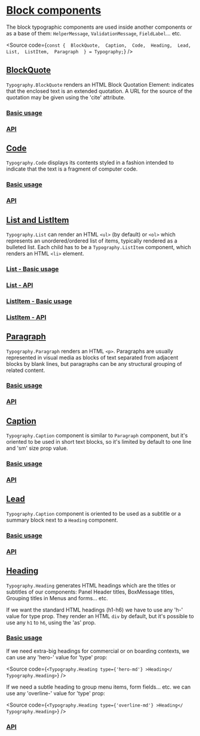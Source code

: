 

<Meta
  title="Components/Core/Layout/Toolbar/Subcomponents/Block/Docs"
  of={BlockQuoteStories}
/>

# [Block components](#block-components)

The block typographic components are used inside another components or as a
base of them: `HelperMessage`, `ValidationMessage`, `FieldLabel`... etc.

<Source
  code={`
const { 
  BlockQuote, 
  Caption, 
  Code, 
  Heading, 
  Lead,
  List, 
  ListItem, 
  Paragraph 
} = Typography;
`}
/>

## [BlockQuote](#blockquote)

`Typography.BlockQuote` renders an HTML Block Quotation Element: indicates that
the enclosed text is an extended quotation. A URL for the source of the quotation
may be given using the 'cite' attribute.

### [Basic usage](#basic-usage)

<Canvas of={BlockQuoteStories.BlockQuote} />

### [API](#api)

<ArgTypes of={BlockQuoteStories} />

## [Code](#code)

`Typography.Code` displays its contents styled in a fashion intended to indicate
that the text is a fragment of computer code.

### [Basic usage](#basic-usage)

<Canvas of={CodeStories.Code} />

### [API](#api)

<ArgTypes of={CodeStories} />

## [List and ListItem](#list-and-listitem)

`Typography.List` can render an HTML `<ul>` (by default) or `<ol>` which represents an
unordered/ordered list of items, typically rendered as a bulleted list.
Each child has to be a `Typography.ListItem` component, which renders an
HTML `<li>` element.

### [List - Basic usage](#list-basic-usage)

<Canvas of={ListStories.List} />

### [List - API](#list-api)

<ArgTypes of={ListStories} />

### [ListItem - Basic usage](#listitem-basic-usage)

<Canvas of={ListItemStories.ListItem} />

### [ListItem - API](#listitem-api)

<ArgTypes of={ListItemStories} />

## [Paragraph](#paragraph)

`Typography.Paragraph` renders an HTML `<p>`. Paragraphs are usually represented
in visual media as blocks of text separated from adjacent blocks by blank lines,
but paragraphs can be any structural grouping of related content.

### [Basic usage](#basic-usage)

<Canvas of={ParagraphStories.Paragraph} />

### [API](#api)

<ArgTypes of={ParagraphStories} />

## [Caption](#caption)

`Typography.Caption` component is similar to `Paragraph` component, but it's oriented
to be used in short text blocks, so it's limited by default to one line and
'sm' size prop value.

### [Basic usage](#basic-usage)

<Canvas of={CaptionStories.Caption} />

### [API](#api)

<ArgTypes of={CaptionStories} />

## [Lead](#lead)

`Typography.Caption` component is oriented to be used as a subtitle or a
summary block next to a `Heading` component.

### [Basic usage](#basic-usage)

<Canvas of={LeadStories.Lead} />

### [API](#api)

<ArgTypes of={LeadStories} />

## [Heading](#heading)

`Typography.Heading` generates HTML headings which are the titles or subtitles
of our components: Panel Header titles, BoxMessage titles, Grouping titles
in Menus and forms... etc.

If we want the standard HTML headings (h1-h6) we have to use any 'h-' value for
type prop. They render an HTML `div` by default, but it's possible to use any
`h1` to `h6`, using the 'as' prop.

### [Basic usage](#basic-usage)

<Canvas of={HeadingStories.Heading} />

If we need extra-big headings for commercial or on boarding contexts, we can use
any 'hero-' value for 'type' prop:

<Source
  code={`
<Typography.Heading type={'hero-md'} >Heading</ Typography.Heading>
`}
/>

If we need a subtle heading to group menu items, form fields... etc. we can
use any 'overline-' value for 'type' prop:

<Source
  code={`
<Typography.Heading type={'overline-md'} >Heading</ Typography.Heading>
`}
/>

### [API](#api)

<ArgTypes of={HeadingStories} />
